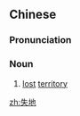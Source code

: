 ==Chinese==
{{zh-forms}}

===Pronunciation===
{{zh-pron
|m=shīdì
|c=sat1 dei6
|mn=kh,qz,xm,zz:sit-tē/qz,tp,xm:sit-tōe
|cat=n
}}

===Noun===
{{zh-noun}}

# [[lost]] [[territory]]

[[zh:失地]]